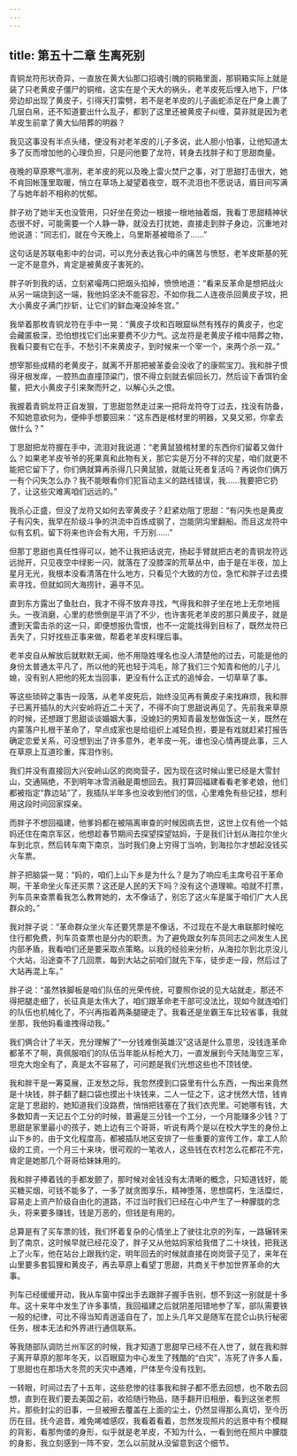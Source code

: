 ```yaml
---
---
---
```

title: 第五十二章 生离死别
---




青铜龙符形状奇异，一直放在黄大仙那口招魂引魄的铜箱里面，那铜箱实际上就是装了只老黄皮子僵尸的铜棺，这实在是个天大的祸头，老羊皮死后埋入地下，尸体旁边却出现了黄皮子，引得天打雷劈，若不是老羊皮的儿子画蛇添足在尸身上裹了几层白帛，还不知道要出什么乱子，都到了这里还被黄皮子纠缠，莫非就是因为老羊皮生前拿了黄大仙陪葬的明器？

我见这事没有半点头绪，便没有对老羊皮的儿子多说，此人胆小怕事，让他知道太多了反而增加他的心理负担，只是问他要了龙符，转身去找胖子和丁思甜商量。

夜晚的草原寒气凛冽，老羊皮的死以及晚上雷火焚尸之事，对丁思甜打击很大，她不肯回帐篷里取暖，悄立在草场上凝望着夜空，既不流泪也不愿说话，眉目间写满了与她年龄不相称的忧郁。

胖子劝了她半天也没管用，只好坐在旁边一根接一根地抽着烟，我看丁思甜精神状态很不好，可能需要一个人静一静，就没去打扰她，直接走到胖子身边，沉重地对他说道：“同志们，就在今天晚上，乌里斯基被暗杀了……”

这句话是苏联电影中的台词，可以充分表达我心中的痛苦与愤怒，老羊皮斯基的死一定不是意外，肯定是被黄皮子害死的。

胖子听到我的话，立刻紧嘬两口把烟头掐掉，愤愤地道：“看来反革命是想把战火从另一端烧到这一端，我他妈坚决不能容忍，不如你我二人连夜杀回黄皮子坟，把大小黄皮子满门抄斩，让它们的鲜血淹没掉冬宫。”

我举着那枚青铜龙符在手中一晃：“黄皮子坟和百眼窟纵然有残存的黄皮子，也定会藏匿极深，恐怕想找它们出来要费不少力气。这龙符是老黄皮子棺中陪葬之物，我看只要有它在手，不愁引不来黄皮子，到时候来一个宰一个，来两个杀一双。”

想宰那些成精的老黄皮子，就离不开那把被革委会没收了的康熙宝刀。我和胖子恨得牙根发痒，一腔热血直撞顶粱门，恨不得立刻就去偷回长刀，然后设下香饵钓金鳌，把大小黄皮子引来聚而歼之，以解心头之恨。

我握着青铜龙符正自发狠，丁思甜忽然走过来一把将龙符夺丁过去，找没有防备，不知她意欲何为，便伸手想要回来：“这东西是棺材里的明器，又臭又邪，你拿去做什么？”

丁思甜把龙符握在手中，流泪对我说道：“老黄鼠狼棺材里的东西你们留着又做什么？如果老羊皮爷爷的死果真和此物有关，那它实是万分不祥的灾星，咱们就更不能把它留下了，你们俩就算再杀得几只黄鼠狼，就能让死者复活吗？再说你们俩万一有个闪失怎么办？我不能眼看你们犯盲动主义的路线错误，我……我要把它扔了，让这些灾难离咱们远远的。”

我杀心正盛，但没了龙符又如何去宰黄皮子？赶紧劝阻丁思甜：“有闪失也是黄皮子有闪失，我早在阶级斗争的洪流中百炼成钢了，岂能阴沟里翻船。而且这龙符中似有玄机，留下将来也许会有大用，千万别……”

但那丁思甜也真任性得可以，她不让我把话说完，扬起手臂就把古老的青铜龙符远远抛开，只见夜空中绿影一闪，就落在了没膝深的荒草丛中，由于是在半夜，加上星月无光，我根本没看清落在什么地方，只看见个大致的方位，急忙和胖子过去摸索寻找，但就如同大海捞针，遍寻不见。

直到东方露出了鱼肚白，我才不得不放弃寻找，气得我和胖子坐在地上无奈地摇头。一夜消磨，心里的悲愤倒是平消了不少，也许害死老羊皮的那只黄皮子，就是遭到天雷击杀的这一只，即便想报仇雪恨，也不一定能找得到目标了，既然龙符已丢失了，只好找些正事来做，帮着老羊皮料理后事。

老羊皮自从解放后就默默无闻，他不用隐姓埋名也没人清楚他的过去，可能是他的身份太普通太平凡了，所以他的死也轻于鸿毛，除了我们三个知青和他的儿子儿媳，没有别人把他的死太当回事，更没有什么正式的追悼会，一切草草了事。

等这些琐碎之事告一段落，从老羊皮死后，始终没见再有黄皮子来找麻烦，我和胖子已离开插队的大兴安岭将近二十天了，不得不向丁思甜说再见了。先前我来草原的时候，还想跟丁思甜谈谈婚姻大事，没媳妇的男知青最发愁做饭这一关，既然在内蒙落户扎根干革命了，早点成家也是给组织上减轻负担，要是有戏就赶紧打报告确定恋爱关系，可没想到出了许多意外，老羊皮一死，谁也没心情再提此事，三人在草原上互道珍重，挥泪作别。

我们并没有直接回大兴安岭山区的岗岗营子，因为现在这时候山里已经是大雪封山，交通隔绝，不到明年冰雪消融是甭想回去。我打算回福建看看老爹老娘，他们都被指定“靠边站”了，我插队半年多也没收到他们的信，心里难免有些记挂，想利用这段时间回家探亲。

而胖子不想回福建，他爹妈都在被隔离审查的时候因病去世，这世上仅有他一个姑妈还住在南京军区，他想趁春节期间去探望探望姑妈，于是我们计划从海拉尔坐火车到北京，然后转车南下南京，当时我们身上穷得丁当响，到海拉尔才想起没钱买火车票。

胖子把脑袋一晃：“妈的，咱们上山下乡是为什么？是为了响应毛主席号召干革命啊，干革命坐火车还买票？这还是人民的天下吗？没有这个道理嘛。咱就不打票，列车员来查票看我怎么教育她的，太不像话了，别忘了这火车是属于咱们广大人民群众的。”

我对胖子说：“革命群众坐火车还要凭票是不像话，不过现在不是大串联那时候吃住行都免费，列车员查票也是分内的职责。为了避免跟女列车员同志之间发生人民内部矛盾，我看咱们还是要采取点策略。以我的经验来分析，从海拉尔到北京没儿个大站，沿途查不了几回票，每到大站之前咱们就先下车，徒步走一段，然后过了大站再混上车。”

胖子说：“虽然铁脚板是咱们队伍的光荣传统，可要照你说的见大站就走，那还不得把腿走细了，长征真是太伟大了，咱们跟革命老干部可没法比，现如今就连咱们的队伍也机械化了，不兴再指着两条腿硬走了。我看还是坐霸王车比较省事，我就坐那，我他妈看谁拽得动我。”

我们俩合计了半天，充分理解了“一分钱难倒英雄汉”这话是什么意思，没钱连革命都革不了啊，真佩服咱们的队伍当年能从标枪大刀，一直发展到今天陆海空三军，坦克大炮全有了，真是太不容易了，可问题是我们光想这些也不顶钱使。

我和胖干是一筹莫展，正发愁之际，我忽然摸到口袋里有什么东西，一掏出来竟然是十块钱，胖子翻了翻口袋也摸出十块钱来，二人一怔之下，这才恍然大悟，钱肯定是丁思甜的，她知道我们没路费，悄悄把钱塞在了我们衣兜里。可她哪有钱，大多数知青一天记五个工分的时候，普遍是三分钱一个工分，一个月能赚多少钱？丁思甜是家里最小的孩子，她上边有三个哥哥，听说有两个是以在校大学生的身份上山下乡的，由于文化程度高，都被插队地区安排了一些重要的宣传工作，拿工人阶级的工资，一个月三十来块，很可观的一笔收人，这些钱在农村怎么花都花不完，肯定是她那几个哥哥给妹妹用的。

我和胖子捧着钱的手都发颤了，那时候对金钱没有太清晰的概念，只知道钱好，能买糖买烟，可钱不能多了，一多了就贪图享乐，精神堕落，思想腐朽，生活糜烂，容易走上资产阶级自由化的道路，不过当时我们已经在心中产生了一种朦胧的念头，将来要多赚钱，钱是万恶的，但钱是有用的。

总算是有了买车票的钱，我们怀着复杂的心情坐上了驶往北京的列车，一路辗转来到了南京，这时候早就已经花没了，胖子又从他姑妈家给我借了二十块钱，把我送上了火车，他在站台上跟我约定，明年回去的时候就直接在岗岗营子见了，来年在山里要多套狐狸和黄皮子，再去草原上看望丁思甜，共商关干参加世界革命的大事。

列车已经缓缓开动，我从车窗中探出手去跟胖子握手告别，想不到这一别就是十多年。这十来年中发生了许多事情，我回福建之后就阴差阳错地参了军，部队需要铁一般的纪律，可比不得当知青逍遥自在了，加上头几年又是随军在昆仑山执行秘密任务，根本无法和外界进行通信联系。

等我随部队调防兰州军区的时候，我才知道丁思甜早已经不在人世了，就在我和胖子离开草原的那年冬天，以百眼窟为中心发生了残酷的“白灾”，冻死了许多人畜，丁思甜也在那场大冬荒的天灾中遇难，尸体至今没有找到。

一转眼，时间过去了十五年，这些悲惨的往事我和胖子都不愿去回想，也不敢去回想，直到在我们要去美国之前，收拾随行物品，随手翻开旧相册，看到这张老照片。那些封尘的旧事，一旦被擦去覆盖在上面的尘土，仍然显得那么真切，至今历历在目。抚今追昔，难免唏嘘感叹，我看着看着，忽然发现照片的远景中有个模糊的背影，看那佝偻的身形，似乎就是老羊皮，不知为什么，一看到他在照片中朦胧的身影，我立刻感到一阵不安，怎么以前就从没留意到这个细节。